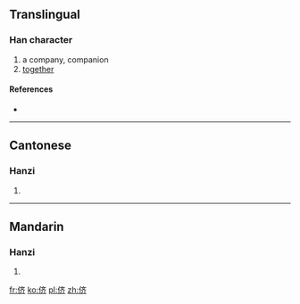 {{also|儕}}
==Translingual==

===Han character===
{{Han char|rn=9|rad=人|as=06|sn=8|four=|canj=人卜大中 (OYKL)}}

# a company, companion
# [[together]]

====References====
* {{Han ref|kx=0102.291|hdz=10152.050|uh=4FAA|ud=20394}}

----

==Cantonese==

===Hanzi===
{{yue-hanzi|jyut=|y=chaai4|tra=儕}}

# {{defn|lang=yue|sort=人06}}

----

==Mandarin==

===Hanzi===
{{cmn-hanzi|tra=儕|pin=[[chái]] ([[chai2]])|wg=ch'ai<sup>2</sup>}}

# {{defn|lang=cmn|sort=人06}}

[[fr:侪]]
[[ko:侪]]
[[pl:侪]]
[[zh:侪]]